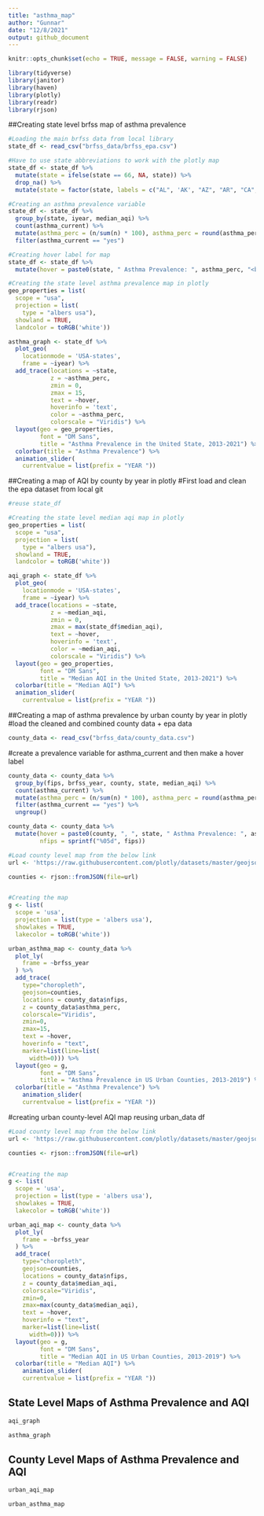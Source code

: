 ```yaml
---
title: "asthma_map"
author: "Gunnar"
date: "12/8/2021"
output: github_document
---
```


```r
knitr::opts_chunk$set(echo = TRUE, message = FALSE, warning = FALSE)
```

```r
library(tidyverse)
library(janitor)
library(haven)
library(plotly)
library(readr)
library(rjson)
```
##Creating state level brfss map of asthma prevalence
```r
#Loading the main brfss data from local library
state_df <- read_csv("brfss_data/brfss_epa.csv")
```

```r
#Have to use state abbreviations to work with the plotly map
state_df <- state_df %>%
  mutate(state = ifelse(state == 66, NA, state)) %>%
  drop_na() %>%
  mutate(state = factor(state, labels = c("AL", 'AK', "AZ", "AR", "CA", "CO", "CT", "DE", "DC", "FL", "GA", "HI", "ID", "IL", "IN", "IA", "KS", "KY", "LA", "ME", "MD", "MA", "MI", "MN", "MS", "MO", "MT", "NE", "NV", "NH", "NJ", "NM", "NY", "NC", "ND", "OH", "OK", "OR", "PA", "RI", "SC", 'SD', 'TN', 'TX', 'UT', 'VT', 'VA', 'WA', 'WV', 'WI', 'WY')))

#Creating an asthma prevalence variable
state_df <- state_df %>%
  group_by(state, iyear, median_aqi) %>%
  count(asthma_current) %>%
  mutate(asthma_perc = (n/sum(n) * 100), asthma_perc = round(asthma_perc, 2)) %>%
  filter(asthma_current == "yes")

#Creating hover label for map
state_df <- state_df %>%
  mutate(hover = paste0(state, " Asthma Prevalence: ", asthma_perc, "<br>", "Median AQI: ", median_aqi))
```

```r
#Creating the state level asthma prevalence map in plotly
geo_properties = list(
  scope = "usa",
  projection = list(
    type = "albers usa"),
  showland = TRUE,
  landcolor = toRGB('white'))

asthma_graph <- state_df %>%
  plot_geo(
    locationmode = 'USA-states',
    frame = ~iyear) %>%
  add_trace(locations = ~state,
            z = ~asthma_perc,
            zmin = 0,
            zmax = 15,
            text = ~hover,
            hoverinfo = 'text',
            color = ~asthma_perc,
            colorscale = "Viridis") %>%
  layout(geo = geo_properties,
         font = "DM Sans",
         title = "Asthma Prevalence in the United State, 2013-2021") %>%
  colorbar(title = "Asthma Prevalence") %>%
  animation_slider(
    currentvalue = list(prefix = "YEAR "))
```

##Creating a map of AQI by county by year in plotly
#First load and clean the epa dataset from local git

```r
#reuse state_df

#Creating the state level median aqi map in plotly
geo_properties = list(
  scope = "usa",
  projection = list(
    type = "albers usa"),
  showland = TRUE,
  landcolor = toRGB('white'))

aqi_graph <- state_df %>%
  plot_geo(
    locationmode = 'USA-states',
    frame = ~iyear) %>%
  add_trace(locations = ~state,
            z = ~median_aqi,
            zmin = 0,
            zmax = max(state_df$median_aqi),
            text = ~hover,
            hoverinfo = 'text',
            color = ~median_aqi,
            colorscale = "Viridis") %>%
  layout(geo = geo_properties,
         font = "DM Sans",
         title = "Median AQI in the United State, 2013-2021") %>%
  colorbar(title = "Median AQI") %>%
  animation_slider(
    currentvalue = list(prefix = "YEAR "))
```






##Creating a map of asthma prevalence by urban county by year in plotly
#load the cleaned and combined county data + epa data
```r
county_data <- read_csv("brfss_data/county_data.csv")
```
#create a prevalence variable for asthma_current and then make a hover label
```r
county_data <- county_data %>%
  group_by(fips, brfss_year, county, state, median_aqi) %>%
  count(asthma_current) %>%
  mutate(asthma_perc = (n/sum(n) * 100), asthma_perc = round(asthma_perc, 2)) %>%
  filter(asthma_current == "yes") %>%
  ungroup()

county_data <- county_data %>%
  mutate(hover = paste0(county, ", ", state, " Asthma Prevalence: ", asthma_perc, "<br>", "Median AQI: ", median_aqi),
         nfips = sprintf("%05d", fips))
```

```r
#Load county level map from the below link
url <- 'https://raw.githubusercontent.com/plotly/datasets/master/geojson-counties-fips.json'

counties <- rjson::fromJSON(file=url)


#Creating the map
g <- list(
  scope = 'usa',
  projection = list(type = 'albers usa'),
  showlakes = TRUE,
  lakecolor = toRGB('white'))

urban_asthma_map <- county_data %>% 
  plot_ly(
    frame = ~brfss_year
  ) %>% 
  add_trace(
    type="choropleth",
    geojson=counties,
    locations = county_data$nfips,
    z = county_data$asthma_perc,
    colorscale="Viridis",
    zmin=0,
    zmax=15,
    text = ~hover,
    hoverinfo = "text",
    marker=list(line=list(
      width=0))) %>%
  layout(geo = g,
         font = "DM Sans",
         title = "Asthma Prevalence in US Urban Counties, 2013-2019") %>%
  colorbar(title = "Asthma Prevalence") %>%
    animation_slider(
    currentvalue = list(prefix = "YEAR "))
```

#creating urban county-level AQI map reusing urban_data df
```r
#Load county level map from the below link
url <- 'https://raw.githubusercontent.com/plotly/datasets/master/geojson-counties-fips.json'

counties <- rjson::fromJSON(file=url)


#Creating the map
g <- list(
  scope = 'usa',
  projection = list(type = 'albers usa'),
  showlakes = TRUE,
  lakecolor = toRGB('white'))

urban_aqi_map <- county_data %>% 
  plot_ly(
    frame = ~brfss_year
  ) %>% 
  add_trace(
    type="choropleth",
    geojson=counties,
    locations = county_data$nfips,
    z = county_data$median_aqi,
    colorscale="Viridis",
    zmin=0,
    zmax=max(county_data$median_aqi),
    text = ~hover,
    hoverinfo = "text",
    marker=list(line=list(
      width=0))) %>%
  layout(geo = g,
         font = "DM Sans",
         title = "Median AQI in US Urban Counties, 2013-2019") %>%
  colorbar(title = "Median AQI") %>%
    animation_slider(
    currentvalue = list(prefix = "YEAR "))
```


## State Level Maps of Asthma Prevalence and AQI
```r
aqi_graph

asthma_graph
```

## County Level Maps of Asthma Prevalence and AQI
```r
urban_aqi_map

urban_asthma_map
```



